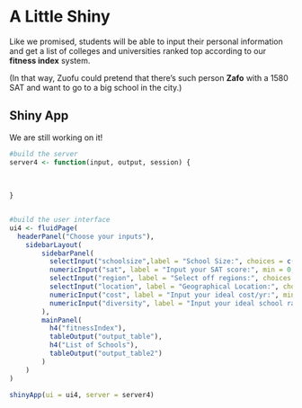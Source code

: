 # A Little Shiny

Like we promised, students will be able to input their personal information and get a list of colleges and universities ranked top according to our **fitness index** system.

(In that way, Zuofu could pretend that there's such person **Zafo** with a 1580 SAT and want to go to a big school in the city.)

## Shiny App

We are still working on it! 

```R
#build the server
server4 <- function(input, output, session) {
  
  
  
}


#build the user interface
ui4 <- fluidPage(
  headerPanel("Choose your inputs"),
    sidebarLayout(
        sidebarPanel(
          selectInput("schoolsize",label = "School Size:", choices = c("0-1000","1000-1800","1800-2500","2500+"), multiple = TRUE),
          numericInput("sat", label = "Input your SAT score:", min = 0, max = 1600, step = NA),
          selectInput("region", label = "Select off regions:", choices = c("NewEngland","MidEast","GreatLakes","Plains","Southeast","Southwest","RockyMountains","FarWest","NA"), multiple = TRUE),
          selectInput("location", label = "Geographical Location:", choices = c("City","Suburb","Town","Rural")),
          numericInput("cost", label = "Input your ideal cost/yr:", min = 0, max = 100000, step = NA),
          numericInput("diversity", label = "Input your ideal school racial diversity:", min = 0, max = 1, step = 0.01)
        ),
        mainPanel(
          h4("fitnessIndex"),
          tableOutput("output_table"),
          h4("List of Schools"),
          tableOutput("output_table2")
        )
    )
)

shinyApp(ui = ui4, server = server4)

```